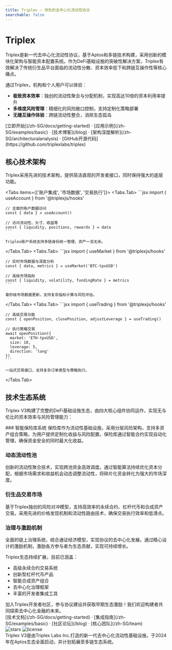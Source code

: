 ```yaml
---
title: Triplex – 领先的去中心化流动性协议
searchable: false
---
```



# Triplex

Triplex是新一代去中心化流动性协议，基于Aptos和多链技术构建，采用创新的模块化架构与智能资本配置系统。作为DeFi基础设施的突破性解决方案，Triplex有效解决了传统衍生品平台面临的流动性分散、资本效率低下和跨链互操作性等核心痛点。

通过Triplex，机构和个人用户可以体验：
- **极致资本效率**：独创的流动性聚合与分配机制，实现高达10倍的资本利用率提升
- **多维度风险管理**：精细化的风险敞口控制，支持定制化策略部署
- **无缝互操作体验**：跨链流动性整合，消除生态孤岛

<div className="mt-16 mb-20 text-center">
  [立即开始](/zh-SG/docs/getting-started) · [应用示例](/zh-SG/examples/basic) · [技术博客](/blog) · [架构深度解析](/zh-SG/architecturalanalysis) · [GitHub开源代码](https://github.com/triplexlabs/triplex)
</div>

<Features lang={props.params.lang} title={metadata.title} />

## 核心技术架构

Triplex采用先进的技术架构，提供简洁直观的开发者接口，同时保持强大的底层功能。

<Tabs items={['账户集成', '市场数据', '交易执行']}>
  <Tabs.Tab>
    ```jsx
    import { useAccount } from '@triplexjs/hooks'
    
    // 全面的账户数据访问
    const { data } = useAccount()
    
    // 访问流动性、头寸、收益等
    const { liquidity, positions, rewards } = data
    ```
    
    Triplex账户系统支持多链身份统一管理，资产一览无余。
  </Tabs.Tab>
  <Tabs.Tab>
    ```jsx
    import { useMarket } from '@triplexjs/hooks'
    
    // 实时市场数据与深度分析
    const { data, metrics } = useMarket('BTC-tpxUSD')
    
    // 高级市场指标
    const { liquidity, volatility, fundingRate } = metrics
    ```
    
    毫秒级市场数据更新，支持复杂指标计算与风险评估。
  </Tabs.Tab>
  <Tabs.Tab>
    ```jsx
    import { useTrading } from '@triplexjs/hooks'
    
    // 高级交易功能
    const { openPosition, closePosition, adjustLeverage } = useTrading()
    
    // 执行策略交易
    await openPosition({
      market: 'ETH-tpxUSD',
      size: 10,
      leverage: 5,
      direction: 'long'
    })
    ```
    
    一站式交易接口，支持复杂订单类型与策略执行。
  </Tabs.Tab>
</Tabs>

## 技术生态系统

Triplex V3构建了完整的DeFi基础设施生态，由四大核心组件协同运作，实现无与伦比的资本效率与风险管理能力：

<Steps>
### 智能保险库系统
保险库作为流动性基础设施，采用分层风险架构，支持多资产组合策略，为用户提供定制化收益与风险配置。保险库通过智能合约实现自动化管理，确保资金安全的同时最大化收益。

### 动态流动性池
创新的流动性聚合技术，实现跨池资金高效调度。通过智能算法持续优化资本分配，根据市场需求和收益机会动态调整流动性，将碎片化资金转化为强大的市场深度。

### 衍生品交易市场
基于Triplex独创的风险对冲模型，支持高效率的永续合约、杠杆代币和合成资产交易。采用先进的价格发现机制和流动性路由技术，确保交易执行效率和低滑点。

### 治理与激励机制
全面的链上治理系统，结合通证经济模型，实现协议的去中心化发展。通过精心设计的激励机制，激励各方参与者为生态贡献，实现可持续增长。
</Steps>

Triplex生态持续扩展，目前已涵盖：

- 高级永续合约交易系统
- 创新型杠杆代币产品
- 智能合成资产组合
- 去中心化治理框架
- 丰富的开发者集成工具

<Callout type="info">
  加入Triplex开发者社区，参与协议建设并获取早期生态激励！我们欢迎构建者共同探索去中心化金融的未来。
</Callout>

<div className="mt-16 mb-20 text-center">
  [技术文档](/zh-SG/docs/getting-started) · [集成指南](/zh-SG/examples/basic) · [社区论坛](/blog) · [核心团队](/zh-SG/team)
</div>

<div className="mt-32 flex flex-wrap gap-3 items-center">
  <img alt="stars" src="https://badgen.net/github/stars/triplexlabs/triplex" />
  <img alt="license" src="https://badgen.net/npm/license/swr" />
</div>

<div className="mb-10 mt-4 text-gray-600 dark:text-gray-400 text-sm">
  Triplex V3是由Triplex Labs Inc.打造的新一代去中心化流动性基础设施，于2024年在Aptos生态全面启动，并计划拓展至多链生态系统。
</div>
